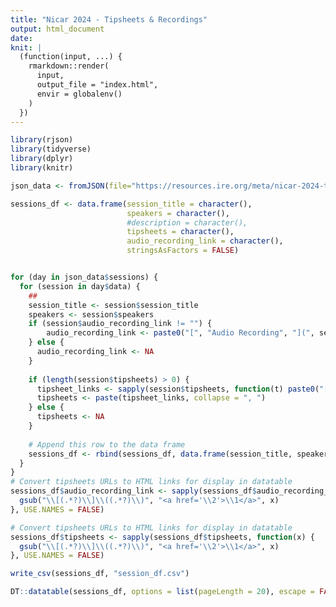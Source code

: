 ```yaml
---
title: "Nicar 2024 - Tipsheets & Recordings"
output: html_document
date:
knit: |
  (function(input, ...) {
    rmarkdown::render(
      input,
      output_file = "index.html",
      envir = globalenv()
    )
  })
---
```


```r
library(rjson)
library(tidyverse)
library(dplyr)
library(knitr)
```

```r
json_data <- fromJSON(file="https://resources.ire.org/meta/nicar-2024-tipsheets-audio.json")

sessions_df <- data.frame(session_title = character(), 
                          speakers = character(), 
                          #description = character(),
                          tipsheets = character(), 
                          audio_recording_link = character(), 
                          stringsAsFactors = FALSE)


for (day in json_data$sessions) {
  for (session in day$data) {
    ## 
    session_title <- session$session_title
    speakers <- session$speakers
    if (session$audio_recording_link != "") {
        audio_recording_link <- paste0("[", "Audio Recording", "](", session$audio_recording_link, ")")
    } else {
      audio_recording_link <- NA
    }
     
    if (length(session$tipsheets) > 0) {
      tipsheet_links <- sapply(session$tipsheets, function(t) paste0("[", t$label, "](", t$url, ")"))
      tipsheets <- paste(tipsheet_links, collapse = ", ")
    } else {
      tipsheets <- NA
    }
    
    # Append this row to the data frame
    sessions_df <- rbind(sessions_df, data.frame(session_title, speakers, audio_recording_link, tipsheets, stringsAsFactors = FALSE))
  }
}
# Convert tipsheets URLs to HTML links for display in datatable
sessions_df$audio_recording_link <- sapply(sessions_df$audio_recording_link, function(x) {
  gsub("\\[(.*?)\\]\\((.*?)\\)", "<a href='\\2'>\\1</a>", x)
}, USE.NAMES = FALSE)

# Convert tipsheets URLs to HTML links for display in datatable
sessions_df$tipsheets <- sapply(sessions_df$tipsheets, function(x) {
  gsub("\\[(.*?)\\]\\((.*?)\\)", "<a href='\\2'>\\1</a>", x)
}, USE.NAMES = FALSE)

```

```r
write_csv(sessions_df, "session_df.csv")
```

```r
DT::datatable(sessions_df, options = list(pageLength = 20), escape = FALSE)
```










